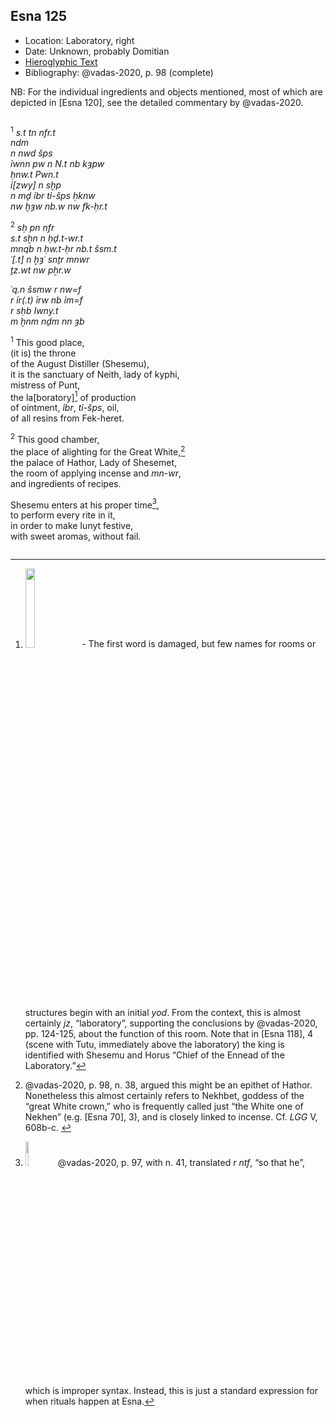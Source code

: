 ## Esna 125 {-}  
  
<style>  
  
  .col2 {  
    columns: 2 320px;         /* number of columns and width in pixels*/  
    -webkit-columns: 2 320px; /* chrome, safari */  
    -moz-columns: 2 320px;    /* firefox */  
    -webkit-column-break-inside: avoid;  
    -page-break-inside: avoid;  
    -break-inside: avoid;  
  }  
  
</style>  
  
- Location: Laboratory, right  
- Date: Unknown, probably Domitian  
- [Hieroglyphic Text](https://www.ifao.egnet.net/uploads/publications/enligne/Temples-Esna002.pdf#page=305){target="_blank"}  
- Bibliography: @vadas-2020, p. 98 (complete)  
  
  
NB: For the individual ingredients and objects mentioned, most of which are depicted in [Esna 120], see the detailed commentary by @vadas-2020.  
  
<div class="col2">  
  
^1^ *s.t tn nfr.t   *  
*ndm *  
  *n nwd šps  *  
*ỉwnn pw n N.t nb kȝpw  *  
*ḥnw.t Pwn.t  *  
*ỉ[zwy] n sḫp  *  
  *n mḏ ỉbr tỉ-šps ḥknw  *  
    *nw ḫȝw nb.w nw fk-ḥr.t  *  
    
^2^ *sḥ pn nfr  *  
*s.t sḫn n ḥḏ.t-wr.t  *  
*mnqb n ḥw.t-ḥr nb.t šsm.t  *  
*ʿ[.t] n ḫȝʿ snṯr mnwr  *  
  *ṯz.wt nw pẖr.w  *  
    
*ʿq.n šsmw r nw=f  *  
  *r ỉr(.t) ỉrw nb ỉm=f  *  
    *r sḥb Iwny.t  *  
      *m ḫnm nḏm nn ȝb  *  
       
^1^ This good place,  
(it is) the throne   
  of the August Distiller (Shesemu),  
it is the sanctuary of Neith, lady of kyphi,  
  mistress of Punt,  
the la[boratory][^fn-125-1] of production  
  of ointment, *ỉbr*, *tỉ-šps*, oil,  
    of all resins from Fek-heret.  
      
^2^ This good chamber,  
the place of alighting for the Great White,[^fn-125-2]  
the palace of Hathor, Lady of Shesemet,  
the room of applying incense and *mn-wr*,  
  and ingredients of recipes.  
  
Shesemu enters at his proper time[^fn-125-3],  
  to perform every rite in it,  
    in order to make Iunyt festive,  
      with sweet aromas, without fail.  
  
</div>  
  
[^fn-125-1]: ![](images/125_1.png){width=18%} - The first word is damaged, but few names for rooms or structures begin with an initial *yod*. From the context, this is almost certainly *jz*, "laboratory", supporting the conclusions by @vadas-2020, pp. 124-125, about the function of this room. Note that in [Esna 118], 4 (scene with Tutu, immediately above the laboratory) the king is identified with Shesemu and Horus "Chief of the Ennead of the Laboratory."
[^fn-125-2]: @vadas-2020, p. 98, n. 38, argued this might be an epithet of Hathor. Nonetheless this almost certainly refers to Nekhbet, goddess of the "great White crown," who is frequently called just "the White one of Nekhen" (e.g. [Esna 70], 3), and is closely linked to incense. Cf. *LGG* V, 608b-c.  
[^fn-125-3]:  ![](images/125_3.png){width=10%} @vadas-2020, p. 97, with n. 41, translated *r ntf*, "so that he", which is improper syntax. Instead, this is just a standard expression for when rituals happen at Esna.